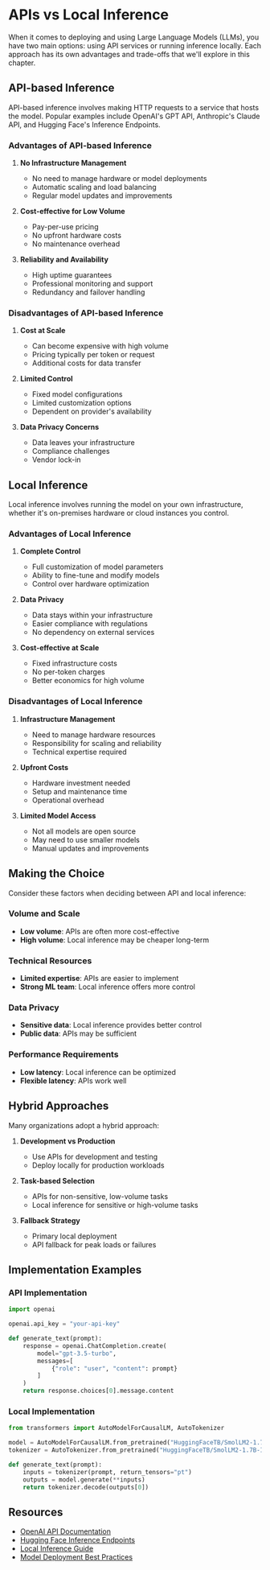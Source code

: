 # APIs vs Local Inference

When it comes to deploying and using Large Language Models (LLMs), you have two main options: using API services or running inference locally. Each approach has its own advantages and trade-offs that we'll explore in this chapter.

## API-based Inference

API-based inference involves making HTTP requests to a service that hosts the model. Popular examples include OpenAI's GPT API, Anthropic's Claude API, and Hugging Face's Inference Endpoints.

### Advantages of API-based Inference

1. **No Infrastructure Management**
   - No need to manage hardware or model deployments
   - Automatic scaling and load balancing
   - Regular model updates and improvements

2. **Cost-effective for Low Volume**
   - Pay-per-use pricing
   - No upfront hardware costs
   - No maintenance overhead

3. **Reliability and Availability**
   - High uptime guarantees
   - Professional monitoring and support
   - Redundancy and failover handling

### Disadvantages of API-based Inference

1. **Cost at Scale**
   - Can become expensive with high volume
   - Pricing typically per token or request
   - Additional costs for data transfer

2. **Limited Control**
   - Fixed model configurations
   - Limited customization options
   - Dependent on provider's availability

3. **Data Privacy Concerns**
   - Data leaves your infrastructure
   - Compliance challenges
   - Vendor lock-in

## Local Inference

Local inference involves running the model on your own infrastructure, whether it's on-premises hardware or cloud instances you control.

### Advantages of Local Inference

1. **Complete Control**
   - Full customization of model parameters
   - Ability to fine-tune and modify models
   - Control over hardware optimization

2. **Data Privacy**
   - Data stays within your infrastructure
   - Easier compliance with regulations
   - No dependency on external services

3. **Cost-effective at Scale**
   - Fixed infrastructure costs
   - No per-token charges
   - Better economics for high volume

### Disadvantages of Local Inference

1. **Infrastructure Management**
   - Need to manage hardware resources
   - Responsibility for scaling and reliability
   - Technical expertise required

2. **Upfront Costs**
   - Hardware investment needed
   - Setup and maintenance time
   - Operational overhead

3. **Limited Model Access**
   - Not all models are open source
   - May need to use smaller models
   - Manual updates and improvements

## Making the Choice

Consider these factors when deciding between API and local inference:

### Volume and Scale
- **Low volume**: APIs are often more cost-effective
- **High volume**: Local inference may be cheaper long-term

### Technical Resources
- **Limited expertise**: APIs are easier to implement
- **Strong ML team**: Local inference offers more control

### Data Privacy
- **Sensitive data**: Local inference provides better control
- **Public data**: APIs may be sufficient

### Performance Requirements
- **Low latency**: Local inference can be optimized
- **Flexible latency**: APIs work well

## Hybrid Approaches

Many organizations adopt a hybrid approach:

1. **Development vs Production**
   - Use APIs for development and testing
   - Deploy locally for production workloads

2. **Task-based Selection**
   - APIs for non-sensitive, low-volume tasks
   - Local inference for sensitive or high-volume tasks

3. **Fallback Strategy**
   - Primary local deployment
   - API fallback for peak loads or failures

## Implementation Examples

### API Implementation
```python
import openai

openai.api_key = "your-api-key"

def generate_text(prompt):
    response = openai.ChatCompletion.create(
        model="gpt-3.5-turbo",
        messages=[
            {"role": "user", "content": prompt}
        ]
    )
    return response.choices[0].message.content
```

### Local Implementation
```python
from transformers import AutoModelForCausalLM, AutoTokenizer

model = AutoModelForCausalLM.from_pretrained("HuggingFaceTB/SmolLM2-1.7B-Instruct")
tokenizer = AutoTokenizer.from_pretrained("HuggingFaceTB/SmolLM2-1.7B-Instruct")

def generate_text(prompt):
    inputs = tokenizer(prompt, return_tensors="pt")
    outputs = model.generate(**inputs)
    return tokenizer.decode(outputs[0])
```

## Resources

- [OpenAI API Documentation](https://platform.openai.com/docs/api-reference)
- [Hugging Face Inference Endpoints](https://huggingface.co/docs/inference-endpoints/index)
- [Local Inference Guide](https://huggingface.co/docs/transformers/installation)
- [Model Deployment Best Practices](https://huggingface.co/blog/inference-endpoints-llm)